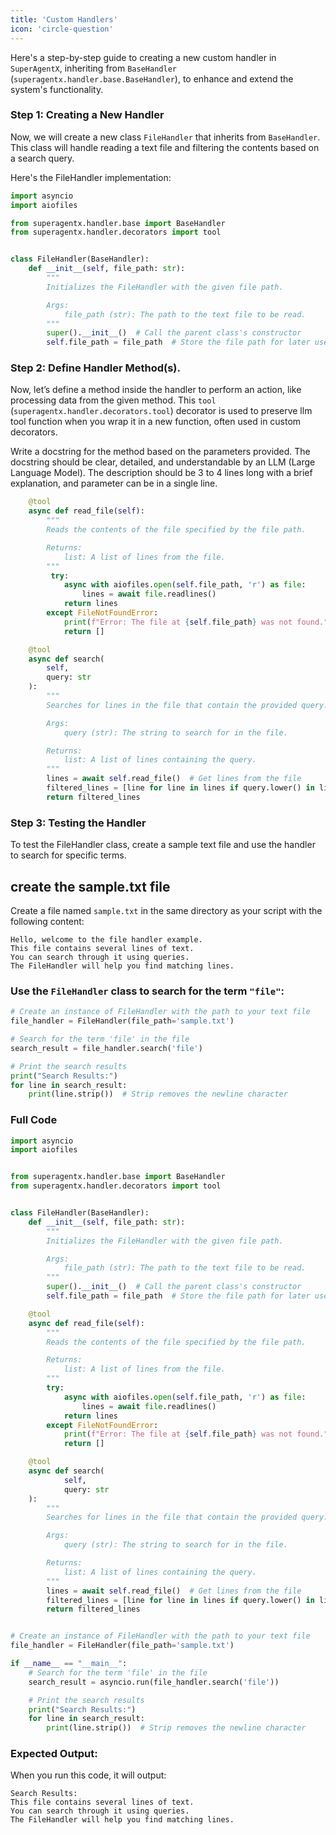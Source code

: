 ```yaml
---
title: 'Custom Handlers'
icon: 'circle-question'
---
```


Here's a step-by-step guide to creating a new custom handler in `SuperAgentX`, inheriting from `BaseHandler` (`superagentx.handler.base.BaseHandler`), to enhance and extend the system's functionality.

### Step 1: Creating a New Handler
Now, we will create a new class `FileHandler` that inherits from `BaseHandler`. This class will handle reading a text file
and filtering the contents based on a search query.

Here's the FileHandler implementation:
```python
import asyncio
import aiofiles

from superagentx.handler.base import BaseHandler
from superagentx.handler.decorators import tool


class FileHandler(BaseHandler):
    def __init__(self, file_path: str):
        """
        Initializes the FileHandler with the given file path.

        Args:
            file_path (str): The path to the text file to be read.
        """
        super().__init__()  # Call the parent class's constructor
        self.file_path = file_path  # Store the file path for later use
```
### Step 2: Define Handler Method(s).
Now, let’s define a method inside the handler to perform an action, like processing data from the given method.
This `tool` (`superagentx.handler.decorators.tool`) decorator is used to preserve llm tool function
when you wrap it in a new function, often used in custom decorators.

<Tip>
Write a docstring for the method based on the parameters provided. The docstring should be clear, detailed,
and understandable by an LLM (Large Language Model). The description should be 3 to 4 lines long with a brief
explanation, and parameter can be in a single line.
</Tip>

```python
    @tool
    async def read_file(self):
        """
        Reads the contents of the file specified by the file path.

        Returns:
            list: A list of lines from the file.
        """
         try:
            async with aiofiles.open(self.file_path, 'r') as file:
                lines = await file.readlines()
            return lines
        except FileNotFoundError:
            print(f"Error: The file at {self.file_path} was not found.")
            return []

    @tool
    async def search(
        self,
        query: str
    ):
        """
        Searches for lines in the file that contain the provided query.

        Args:
            query (str): The string to search for in the file.

        Returns:
            list: A list of lines containing the query.
        """
        lines = await self.read_file()  # Get lines from the file
        filtered_lines = [line for line in lines if query.lower() in line.lower()]  # Filter lines by query
        return filtered_lines
```

### Step 3: Testing the Handler
To test the FileHandler class, create a sample text file and use the handler to search for specific terms.

## create the sample.txt file
Create a file named `sample.txt` in the same directory as your script with the following content:

```text
Hello, welcome to the file handler example.
This file contains several lines of text.
You can search through it using queries.
The FileHandler will help you find matching lines.
```

### Use the `FileHandler` class to search for the term `"file"`:
```python
# Create an instance of FileHandler with the path to your text file
file_handler = FileHandler(file_path='sample.txt')

# Search for the term 'file' in the file
search_result = file_handler.search('file')

# Print the search results
print("Search Results:")
for line in search_result:
    print(line.strip())  # Strip removes the newline character
```

### Full Code
```python
import asyncio
import aiofiles


from superagentx.handler.base import BaseHandler
from superagentx.handler.decorators import tool


class FileHandler(BaseHandler):
    def __init__(self, file_path: str):
        """
        Initializes the FileHandler with the given file path.

        Args:
            file_path (str): The path to the text file to be read.
        """
        super().__init__()  # Call the parent class's constructor
        self.file_path = file_path  # Store the file path for later use

    @tool
    async def read_file(self):
        """
        Reads the contents of the file specified by the file path.

        Returns:
            list: A list of lines from the file.
        """
        try:
            async with aiofiles.open(self.file_path, 'r') as file:
                lines = await file.readlines()
            return lines
        except FileNotFoundError:
            print(f"Error: The file at {self.file_path} was not found.")
            return []

    @tool
    async def search(
            self,
            query: str
    ):
        """
        Searches for lines in the file that contain the provided query.

        Args:
            query (str): The string to search for in the file.

        Returns:
            list: A list of lines containing the query.
        """
        lines = await self.read_file()  # Get lines from the file
        filtered_lines = [line for line in lines if query.lower() in line.lower()]  # Filter lines by query
        return filtered_lines


# Create an instance of FileHandler with the path to your text file
file_handler = FileHandler(file_path='sample.txt')

if __name__ == "__main__":
    # Search for the term 'file' in the file
    search_result = asyncio.run(file_handler.search('file'))

    # Print the search results
    print("Search Results:")
    for line in search_result:
        print(line.strip())  # Strip removes the newline character

```

### Expected Output:
When you run this code, it will output:

```text
Search Results:
This file contains several lines of text.
You can search through it using queries.
The FileHandler will help you find matching lines.

```
